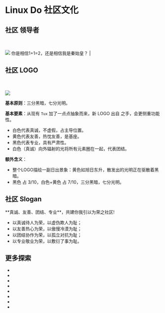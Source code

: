 
Linux Do 社区文化
===

## 社区 领导者

<br></br>
<Image src="/neo.jpg" width={80} height={80} />
<LinuxdoUserLink linuxdoUsername="neo"/> 你是相信1+1=2，还是相信我是秦始皇？ | <LinuxdoTopicLink linuxdoTopicId="52932"/>


## 社区 LOGO

<br></br>
<Image src="/logo.png" width={90} height={90} />

**基本原则**：三分黑暗，七分光明。

**基本要素**：从现有 `Tux` 加了一点点抽象而来，新 LOGO 出自 <LinuxdoUserLink linuxdoUsername="neo"/> 之手，会更侧重功能性。

- 白色代表真诚，不虚假，占主导位置。
- 黄色代表友善，热忱友善，是基座。
- 黑色代表专业，具有严肃性。
- 白色（真诚）向外辐射的光将所有元素圈在一起，代表团结。

**额外含义**：

- 整个LOGO描绘一副日出景象：黄色如旭日东升，散发出的光明正在驱散着黑暗。
- 黑色 占 3/10，白色+黄色 占 7/10，三分黑暗，七分光明。


## 社区 Slogan

<Callout type="info" emoji="">
**真诚、友善、团结、专业**，共建你我引以为荣之社区!
</Callout>

- 以真诚待人为荣，以虚伪欺人为耻；
- 以友善热心为荣，以傲慢冷漠为耻；
- 以团结协作为荣，以孤立对抗为耻；
- 以专业敬业为荣，以敷衍了事为耻。

## 更多探索

- <LinuxdoTopicLink linuxdoTopicId="120523"/>
- <LinuxdoTopicLink linuxdoTopicId="119108"/>
- <LinuxdoTopicLink linuxdoTopicId="122472"/>
- <LinuxdoTopicLink linuxdoTopicId="119711"/>
- <LinuxdoTopicLink linuxdoTopicId="105714"/>
- <LinuxdoTopicLink linuxdoTopicId="120845"/>
- <LinuxdoTopicLink linuxdoTopicId="112955"/>
- <LinuxdoTopicLink linuxdoTopicId="122142"/>
